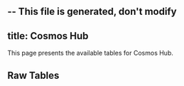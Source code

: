 -- This file is generated, don't modify
---
title: Cosmos Hub
---



This page presents the available tables for Cosmos Hub.


## Raw Tables
<Table data={json} tag="raw_table"/>
    


    